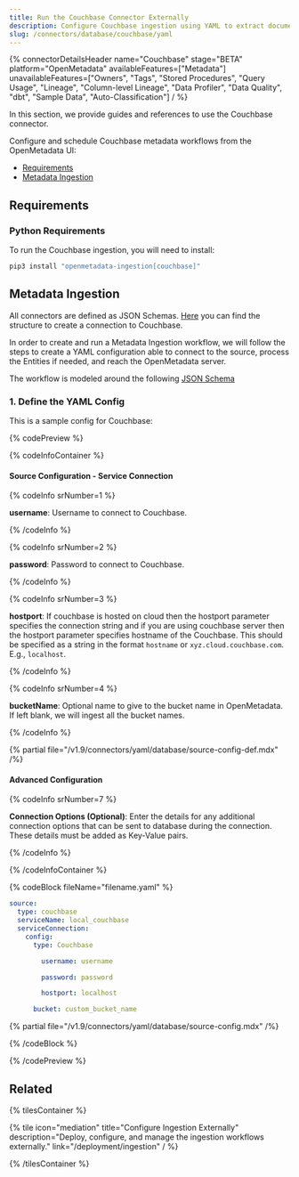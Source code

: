 ```yaml
---
title: Run the Couchbase Connector Externally
description: Configure Couchbase ingestion using YAML to extract document-based metadata and support NoSQL governance models.
slug: /connectors/database/couchbase/yaml
---
```










{% connectorDetailsHeader
name="Couchbase"
stage="BETA"
platform="OpenMetadata"
availableFeatures=["Metadata"]
unavailableFeatures=["Owners", "Tags", "Stored Procedures", "Query Usage", "Lineage", "Column-level Lineage", "Data Profiler", "Data Quality", "dbt", "Sample Data", "Auto-Classification"]
/ %}

In this section, we provide guides and references to use the Couchbase connector.

Configure and schedule Couchbase metadata workflows from the OpenMetadata UI:

- [Requirements](#requirements)
- [Metadata Ingestion](#metadata-ingestion)

<IngestionModeTiles yamlPath="/snippets/connectors/database/couchbase/yaml" />

<ExternalIngestionDeployment />

## Requirements

### Python Requirements

<PythonRequirements />

To run the Couchbase ingestion, you will need to install:

```bash
pip3 install "openmetadata-ingestion[couchbase]"
```

## Metadata Ingestion

All connectors are defined as JSON Schemas.
[Here](https://github.com/open-metadata/OpenMetadata/blob/main/openmetadata-spec/src/main/resources/json/schema/entity/services/connections/database/couchbaseConnection.json)
you can find the structure to create a connection to Couchbase.

In order to create and run a Metadata Ingestion workflow, we will follow
the steps to create a YAML configuration able to connect to the source,
process the Entities if needed, and reach the OpenMetadata server.

The workflow is modeled around the following
[JSON Schema](https://github.com/open-metadata/OpenMetadata/blob/main/openmetadata-spec/src/main/resources/json/schema/metadataIngestion/workflow.json)

### 1. Define the YAML Config

This is a sample config for Couchbase:

{% codePreview %}

{% codeInfoContainer %}

#### Source Configuration - Service Connection

{% codeInfo srNumber=1 %}

**username**: Username to connect to Couchbase.

{% /codeInfo %}

{% codeInfo srNumber=2 %}

**password**: Password to connect to Couchbase.

{% /codeInfo %}

{% codeInfo srNumber=3 %}

**hostport**: If couchbase is hosted on cloud then the hostport parameter specifies the connection string and if you are using couchbase server then the hostport parameter specifies hostname of the Couchbase. This should be specified as a string in the format `hostname` or `xyz.cloud.couchbase.com`. E.g., `localhost`.

{% /codeInfo %}

{% codeInfo srNumber=4 %}

**bucketName**: Optional name to give to the bucket name in OpenMetadata. If left blank, we will ingest all the bucket names.

{% /codeInfo %}

{% partial file="/v1.9/connectors/yaml/database/source-config-def.mdx" /%}

<IngestionSinkDef />

<WorkflowConfigDef />

#### Advanced Configuration

{% codeInfo srNumber=7 %}

**Connection Options (Optional)**: Enter the details for any additional connection options that can be sent to database during the connection. These details must be added as Key-Value pairs.

{% /codeInfo %}


{% /codeInfoContainer %}

{% codeBlock fileName="filename.yaml" %}

```yaml {% isCodeBlock=true %}
source:
  type: couchbase
  serviceName: local_couchbase
  serviceConnection:
    config:
      type: Couchbase
```
```yaml {% srNumber=1 %}
        username: username
```
```yaml {% srNumber=2 %}
        password: password
```
```yaml {% srNumber=3 %}
        hostport: localhost
```

```yaml {% srNumber=4 %}
      bucket: custom_bucket_name
```

{% partial file="/v1.9/connectors/yaml/database/source-config.mdx" /%}

<IngestionSink />

<WorkflowConfig />

{% /codeBlock %}

{% /codePreview %}

<IngestionCli />

## Related

{% tilesContainer %}

{% tile
   icon="mediation"
   title="Configure Ingestion Externally"
   description="Deploy, configure, and manage the ingestion workflows externally."
   link="/deployment/ingestion"
 / %}

{% /tilesContainer %}
